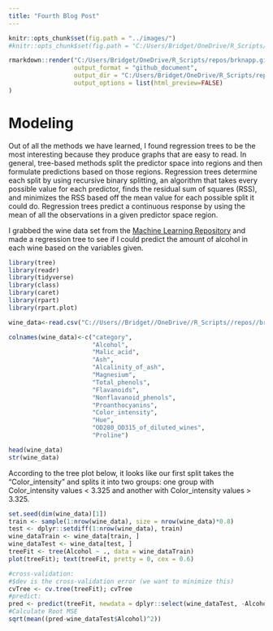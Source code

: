 ```yaml
---
title: "Fourth Blog Post"
---
```



```r
knitr::opts_chunk$set(fig.path = "../images/")
#knitr::opts_chunk$set(fig.path = "C:/Users/Bridget/OneDrive/R_Scripts/repos/brknapp.github.io/images")

```

```r
rmarkdown::render("C:/Users/Bridget/OneDrive/R_Scripts/repos/brknapp.github.io/_Rmd/2022-07-21-fourth-blog-post.Rmd",
                  output_format = "github_document",
                  output_dir = "C:/Users/Bridget/OneDrive/R_Scripts/repos/brknapp.github.io/_posts/",
                  output_options = list(html_preview=FALSE) 
)
```

# Modeling

Out of all the methods we have learned, I found regression trees to be the most interesting because they produce graphs that are easy to read. In general, tree-based methods split the predictor space into regions and then formulate predictions based on those regions. Regression trees determine each split by using recursive binary splitting, an algorithm that takes every possible value for each predictor, finds the residual sum of squares (RSS), and minimizes the RSS based off the mean value for each possible split it could do. Regression trees predict a continuous response by using the mean of all the observations in a given predictor space region. 

I grabbed the wine data set from the [Machine Learning Repository](https://archive.ics.uci.edu/ml/index.php) and made a regression tree to see if I could predict the amount of alcohol in each wine based on the variables given.



```r
library(tree)
library(readr)
library(tidyverse)
library(class)
library(caret)
library(rpart)
library(rpart.plot)
```

```r
wine_data<-read.csv("C://Users//Bridget//OneDrive//R_Scripts//repos//brknapp.github.io//wine.data")

colnames(wine_data)<-c("category",
                       "Alcohol",
                       "Malic_acid",
                       "Ash",
                       "Alcalinity_of_ash",
                       "Magnesium",
                       "Total_phenols",
                       "Flavanoids",
                       "Nonflavanoid_phenols",
                       "Proanthocyanins",
                       "Color_intensity",
                       "Hue",
                       "OD280_OD315_of_diluted_wines",
                       "Proline") 
```

```r
head(wine_data)
str(wine_data)
```

According to the tree plot below, it looks like our first split takes the "Color_intensity" and splits it into two groups: one group with Color_intensity values < 3.325 and another with Color_intensity values > 3.325.

```r
set.seed(dim(wine_data)[1])
train <- sample(1:nrow(wine_data), size = nrow(wine_data)*0.8)
test <- dplyr::setdiff(1:nrow(wine_data), train)
wine_dataTrain <- wine_data[train, ]
wine_dataTest <- wine_data[test, ]
treeFit <- tree(Alcohol ~ ., data = wine_dataTrain)
plot(treeFit); text(treeFit, pretty = 0, cex = 0.6)
```

```r
#cross-validation:
#$dev is the cross-validation error (we want to minimize this)
cvTree <- cv.tree(treeFit); cvTree
#predict:
pred <- predict(treeFit, newdata = dplyr::select(wine_dataTest, -Alcohol))
#Calculate Root MSE
sqrt(mean((pred-wine_dataTest$Alcohol)^2))
```